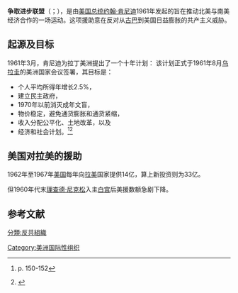 '''争取进步联盟'''（{{lang-en|Alliance for Progress}}；{{lang-es|Alianza para el Progreso}}），是由[[美国|美国]][[总统|总统]][[约翰·肯尼迪|约翰·肯尼迪]]1961年发起的旨在推动北美与南美经济合作的一场运动。这项援助意在反对从[[古巴|古巴]]到美国日益膨胀的共产主义威胁。

== 起源及目标 ==
1961年3月，肯尼迪为拉丁美洲提出了一个十年计划：
{{cquote|...我们计划使美洲完成革命，来建立一个所有人都能期待合适生活标准、所有人都能享受尊严和自由的半球。为了达成政治自由的目标，物质生活的进步是必须的。让我们再一次将美洲大地变成变革的理念和努力的熔炉，变成自由的人民创造性力量的证明，变成自由与进步并肩前行的榜样。让我们再一次唤醒美洲革命直到它引导各地的人们起来斗争-不是以帝国主义的武力和威慑，而是用勇气与自由的法则以及人类对未来的憧憬。”<ref name = "modern"> {{cite web
| title =President John F. Kennedy: On the Alliance for Progress, 1961
| work =Modern History Sourcebook
| url =http://www.fordham.edu/halsall/mod/1961kennedy-afp1.html
| accessdate=2006-07-30
}} </ref>}}
该计划正式于1961年8月[[乌拉圭|乌拉圭]]的美洲国家会议签署，其目标是：
*个人平均所得年增长2.5%，
*建立民主政府，
*1970年以前消灭成年文盲，
*物价稳定，避免通货膨胀和通货紧缩，
*收入分配公平化、土地改革，以及
*经济和社会计划。<ref name="talon">{{cite book| last = Smith| first =Peter H| authorlink =| coauthors =| year =1999| title =Talons of the Eagle: Dynamics of U.S.-Latin American Relations | url = https://archive.org/details/talonsofeagledyn00smit| publisher =Oxford University Press| location =| id =ISBN 0-19-512998-9}} p. 150-152</ref><ref name="columbia">{{cite encyclopedia |encyclopedia=The Columbia Encyclopedia| edition=6 | year=2001 | article=[http://www.bartleby.com/65/al/AlliancPro.html Alliance for Progress]}}</ref>

== 美国对拉美的援助 ==
1962年至1967年[[美国|美国]]每年向[[拉丁美洲|拉美]]国家提供14亿，算上新投资则为33亿。

但1960年代末[[理查德·尼克松|理查德·尼克松]]入主[[白宫|白宫]]后美援数额急剧下降。

==参考文献==
<div class="references-small">
<references />
</div>
{{冷戰}}
[[Category:美洲国际性组织|Category:美洲国际性组织]]
[[分類:反共組織|分類:反共組織]]